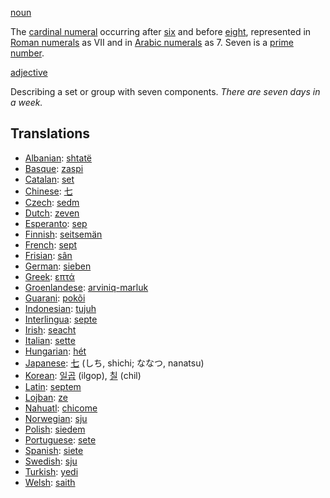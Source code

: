 [[noun]]

The [[cardinal numeral]] occurring after [[six]] and before [[eight]], represented in [[Roman numerals]] as VII and in [[Arabic numerals]] as 7. Seven is a [[prime number]].

[[adjective]]

Describing a set or group with seven components. ''There are seven days in a week.''

==Translations==
*[[Albanian]]: [[shtatë]]
*[[Basque]]: [[zaspi]]
*[[Catalan]]: [[set]]
*[[Chinese]]: [[七]]
*[[Czech]]: [[sedm]]
*[[Dutch]]: [[zeven]]
*[[Esperanto]]: [[sep]]
*[[Finnish]]: [[seitsemän]]
*[[French]]: [[sept]]
*[[Frisian]]: [[sân]]
*[[German]]: [[sieben]]
*[[Greek]]: [[επτά]]
*[[Groenlandese]]: [[arviniq-marluk]]
*[[Guarani]]: [[pokõi]]
*[[Indonesian]]: [[tujuh]]
*[[Interlingua]]: [[septe]]
*[[Irish]]: [[seacht]]
*[[Italian]]: [[sette]]
*[[Hungarian]]: [[hét]]
*[[Japanese]]: [[七]] (しち, shichi; ななつ, nanatsu)
*[[Korean]]: [[일곱]] (ilgop), [[칠]] (chil)
*[[Latin]]: [[septem]]
*[[Lojban]]: [[ze]]
*[[Nahuatl]]: [[chicome]]
*[[Norwegian]]: [[sju]]
*[[Polish]]: [[siedem]]
*[[Portuguese]]: [[sete]]
*[[Spanish]]: [[siete]]
*[[Swedish]]: [[sju]]
*[[Turkish]]: [[yedi]]
*[[Welsh]]: [[saith]]